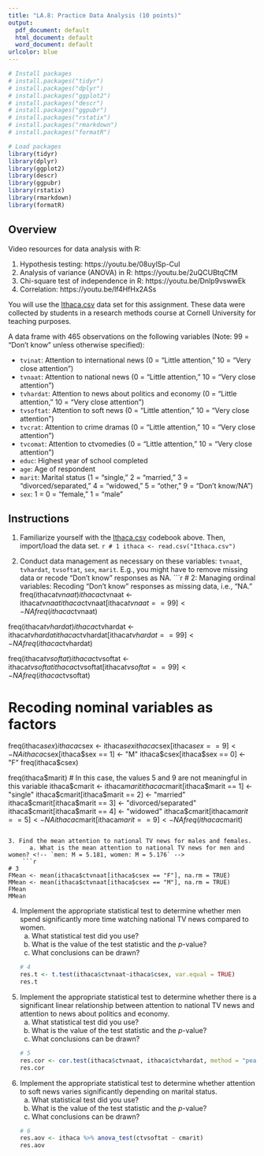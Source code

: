 ```yaml
---
title: "LA.8: Practice Data Analysis (10 points)"
output:
  pdf_document: default
  html_document: default
  word_document: default
urlcolor: blue
---
```


```r
# Install packages
# install.packages("tidyr")
# install.packages("dplyr")
# install.packages("ggplot2")
# install.packages("descr")
# install.packages("ggpubr")
# install.packages("rstatix")
# install.packages("rmarkdown")
# install.packages("formatR")

# Load packages
library(tidyr)
library(dplyr)
library(ggplot2)
library(descr)
library(ggpubr)
library(rstatix)
library(rmarkdown)
library(formatR)
```

## Overview
Video resources for data analysis with R:

1. Hypothesis testing: https://youtu.be/08uylSp-CuI
2. Analysis of variance (ANOVA) in R: https://youtu.be/2uQCUBtqCfM
3. Chi-square test of independence in R: https://youtu.be/Dnlp9vswwEk
4. Correlation: https://youtu.be/lf4HfHx2ASs

You will use the [Ithaca.csv](https://utah.instructure.com/files/102628202/download?download_frd=1) data set for this assignment. These data were collected by students in a research methods course at Cornell University for teaching purposes.

A data frame with 465 observations on the following variables (Note: 99 = “Don’t know” unless otherwise specified):

*	`tvinat`: Attention to international news (0 = “Little attention,” 10 = “Very close attention”)
*	`tvnaat`: Attention to national news (0 = “Little attention,” 10 = “Very close attention”)
*	`tvhardat`: Attention to news about politics and economy (0 = “Little attention,” 10 = “Very close attention”)
*	`tvsoftat`: Attention to soft news (0 = “Little attention,” 10 = “Very close attention”)
*	`tvcrat`: Attention to crime dramas (0 = “Little attention,” 10 = “Very close attention”)
*	`tvcomat`: Attention to ctvomedies (0 = “Little attention,” 10 = “Very close attention”)
*	`educ`: Highest year of school completed
*	`age`: Age of respondent
*	`marit`: Marital status (1 = “single,” 2 = “married,” 3 = “divorced/separated,” 4 = “widowed,” 5 = “other,” 9 = “Don’t know/NA”)
*	`sex`: 1 =  0 = “female,” 1 = “male”

## Instructions
1. Familiarize yourself with the [Ithaca.csv](https://utah.instructure.com/files/102628202/download?download_frd=1) codebook above. Then, import/load the data set.
    ```r
# 1
ithaca <- read.csv("Ithaca.csv")
```

2. Conduct data management as necessary on these variables: `tvnaat`, `tvhardat`, `tvsoftat`, `sex`, `marit`. E.g., you might have to remove missing data or recode "Don't know" responses as NA.
    ```r
# 2: Managing ordinal variables: Recoding "Don't know" responses as missing data, i.e., "NA."
freq(ithaca$tvnaat)
ithaca$ctvnaat <- ithaca$tvnaat
ithaca$ctvnaat[ithaca$tvnaat == 99] <- NA
freq(ithaca$ctvnaat)

freq(ithaca$tvhardat)
ithaca$ctvhardat <- ithaca$tvhardat
ithaca$ctvhardat[ithaca$tvhardat == 99] <- NA
freq(ithaca$ctvhardat)

freq(ithaca$tvsoftat)
ithaca$ctvsoftat <- ithaca$tvsoftat
ithaca$ctvsoftat[ithaca$tvsoftat == 99] <- NA
freq(ithaca$ctvsoftat)

# Recoding nominal variables as factors
freq(ithaca$sex)
ithaca$csex <- ithaca$sex
ithaca$csex[ithaca$sex == 9] <- NA
ithaca$csex[ithaca$sex == 1] <- "M"
ithaca$csex[ithaca$sex == 0] <- "F"
freq(ithaca$csex)

freq(ithaca$marit) # In this case, the values 5 and 9 are not meaningful in this variable
ithaca$cmarit <- ithaca$marit
ithaca$cmarit[ithaca$marit == 1] <- "single"
ithaca$cmarit[ithaca$marit == 2] <- "married"
ithaca$cmarit[ithaca$marit == 3] <- "divorced/separated"
ithaca$cmarit[ithaca$marit == 4] <- "widowed"
ithaca$cmarit[ithaca$marit == 5] <- NA
ithaca$cmarit[ithaca$marit == 9] <- NA
freq(ithaca$cmarit)
```

3. Find the mean attention to national TV news for males and females.
      a. What is the mean attention to national TV news for men and women? <!-- `men: M = 5.181, women: M = 5.176` -->
    ```r
# 3
FMean <- mean(ithaca$ctvnaat[ithaca$csex == "F"], na.rm = TRUE)
MMean <- mean(ithaca$ctvnaat[ithaca$csex == "M"], na.rm = TRUE)
FMean
MMean
```

4. Implement the appropriate statistical test to determine whether men spend significantly more time watching national TV news compared to women.
      a. What statistical test did you use? <!-- `Independent samples t-test` -->
      b. What is the value of the test statistic and the *p*-value? <!-- `t = .016, p = .988` -->
      c. What conclusions can be drawn? <!-- `Attention to national news on TV is not significantly different between men and women.` -->
    ```r
# 4
res.t <- t.test(ithaca$ctvnaat~ithaca$csex, var.equal = TRUE)
res.t
```

5. Implement the appropriate statistical test to determine whether there is a significant linear relationship between attention to national TV news and attention to news about politics and economy.
      a. What statistical test did you use? <!-- `Pearson's correlation` -->
      b. What is the value of the test statistic and the *p*-value? <!-- `Pearson's r = .649, p < .001` -->
      c. What conclusions can be drawn? <!-- `There is a statistically significant positive relationship between the variables.` -->
    ```r
# 5
res.cor <- cor.test(ithaca$ctvnaat, ithaca$ctvhardat, method = "pearson")
res.cor
```

6. Implement the appropriate statistical test to determine whether attention to soft news varies significantly depending on marital status.
      a. What statistical test did you use? <!--`One-way analysis of variance (ANOVA)`-->
      b. What is the value of the test statistic and the *p*-value? <!-- `F = 5.197, p = .002` -->
      c. What conclusions can be drawn? <!-- `There is a significant different in attention to soft news by marital status.`-->
      <!-- d. Are *post hoc* tests necessary? If so, what are the results? Yes. Only significant difference in attention to soft news between single and divorced/separated R; pwc <- ithaca %>% tukey_hsd(ctvsoftat ~ cmarit); pwc-->
```r
# 6
res.aov <- ithaca %>% anova_test(ctvsoftat ~ cmarit)
res.aov
```
